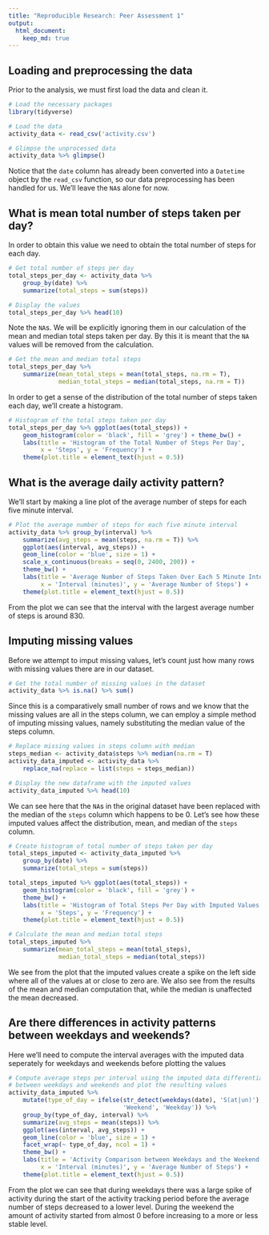 ```yaml
---
title: "Reproducible Research: Peer Assessment 1"
output: 
  html_document:
    keep_md: true
---
```



## Loading and preprocessing the data

Prior to the analysis, we must first load the data and clean it.

```r
# Load the necessary packages
library(tidyverse)

# Load the data
activity_data <- read_csv('activity.csv')

# Glimpse the unprocessed data
activity_data %>% glimpse()
```

Notice that the `date` column has already been converted into a `Datetime`
object by the `read_csv` function, so our data preprocessing has been handled
for us. We'll leave the `NA`s alone for now.

## What is mean total number of steps taken per day?

In order to obtain this value we need to obtain the total number of steps for
each day.

```r
# Get total number of steps per day
total_steps_per_day <- activity_data %>%
	group_by(date) %>%
	summarize(total_steps = sum(steps))

# Display the values
total_steps_per_day %>% head(10)
```

Note the `NA`s. We will be explicitly ignoring them in our calculation of the
mean and median total steps taken per day. By this it is meant that the `NA`
values will be removed from the calculation.

```r
# Get the mean and median total steps
total_steps_per_day %>%
	summarize(mean_total_steps = mean(total_steps, na.rm = T),
			  median_total_steps = median(total_steps, na.rm = T))
```

In order to get a sense of the distribution of the total number of steps taken
each day, we'll create a histogram.

```r
# Histogram of the total steps taken per day
total_steps_per_day %>% ggplot(aes(total_steps)) +
	geom_histogram(color = 'black', fill = 'grey') + theme_bw() +
	labs(title = 'Histogram of the Total Number of Steps Per Day',
		 x = 'Steps', y = 'Frequency') +
	theme(plot.title = element_text(hjust = 0.5))
```

## What is the average daily activity pattern?

We'll start by making a line plot of the average number of steps for each five
minute interval.

```r
# Plot the average number of steps for each five minute interval
activity_data %>% group_by(interval) %>%
	summarize(avg_steps = mean(steps, na.rm = T)) %>%
	ggplot(aes(interval, avg_steps)) +
	geom_line(color = 'blue', size = 1) +
	scale_x_continuous(breaks = seq(0, 2400, 200)) +
	theme_bw() +
	labs(title = 'Average Number of Steps Taken Over Each 5 Minute Interval',
		 x = 'Interval (minutes)', y = 'Average Number of Steps') +
	theme(plot.title = element_text(hjust = 0.5))
```

From the plot we can see that the interval with the largest average number of
steps is around 830.

## Imputing missing values

Before we attempt to imput missing values, let's count just how many rows with
missing values there are in our dataset.

```r
# Get the total number of missing values in the dataset
activity_data %>% is.na() %>% sum()
```

Since this is a comparatively small number of rows and we know that the missing
values are all in the steps column, we can employ a simple method of imputing
missing values, namely substituting the median value of the steps column.

```r
# Replace missing values in steps column with median
steps_median <- activity_data$steps %>% median(na.rm = T)
activity_data_imputed <- activity_data %>%
    replace_na(replace = list(steps = steps_median))

# Display the new dataframe with the imputed values
activity_data_imputed %>% head(10)
```

We can see here that the `NA`s in the original dataset have been replaced with
the median of the `steps` column which happens to be 0. Let's see how these
imputed values affect the distribution, mean, and median of the `steps` column.

```r
# Create histogram of total number of steps taken per day
total_steps_imputed <- activity_data_imputed %>%
    group_by(date) %>%
    summarize(total_steps = sum(steps))

total_steps_imputed %>% ggplot(aes(total_steps)) +
    geom_histogram(color = 'black', fill = 'grey') +
    theme_bw() +
    labs(title = 'Histogram of Total Steps Per Day with Imputed Values',
         x = 'Steps', y = 'Frequency') +
    theme(plot.title = element_text(hjust = 0.5))
```

```r
# Calculate the mean and median total steps
total_steps_imputed %>%
    summarize(mean_total_steps = mean(total_steps),
              median_total_steps = median(total_steps))
```

We see from the plot that the imputed values create a spike on the left side
where all of the values at or close to zero are. We also see from the results of
the mean and median computation that, while the median is unaffected the mean
decreased.

## Are there differences in activity patterns between weekdays and weekends?

Here we'll need to compute the interval averages with the imputed data
seperately for weekdays and weekends before plotting the values

```r
# Compute average steps per interval using the imputed data differentiating
# between weekdays and weekends and plot the resulting values
activity_data_imputed %>%
    mutate(type_of_day = ifelse(str_detect(weekdays(date), 'S(at|un)'),
                                'Weekend', 'Weekday')) %>%
    group_by(type_of_day, interval) %>%
    summarize(avg_steps = mean(steps)) %>%
    ggplot(aes(interval, avg_steps)) +
    geom_line(color = 'blue', size = 1) +
    facet_wrap(~ type_of_day, ncol = 1) +
    theme_bw() +
    labs(title = 'Activity Comparison between Weekdays and the Weekend',
         x = 'Interval (minutes)', y = 'Average Number of Steps') +
    theme(plot.title = element_text(hjust = 0.5))
```

From the plot we can see that during weekdays there was a large spike of
activity during the start of the activity tracking period before the average
number of steps decreased to a lower level. During the weekend the amount of
activity started from almost 0 before increasing to a more or less stable level.